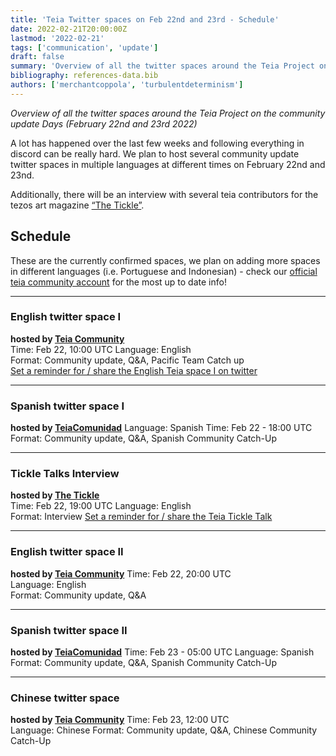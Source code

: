 ```yaml
---
title: 'Teia Twitter spaces on Feb 22nd and 23rd - Schedule'
date: 2022-02-21T20:00:00Z
lastmod: '2022-02-21'
tags: ['communication', 'update']
draft: false
summary: 'Overview of all the twitter spaces around the Teia Project on the community update Days (February 22nd and 23rd 2022)'
bibliography: references-data.bib
authors: ['merchantcoppola', 'turbulentdeterminism']
---
```

_Overview of all the twitter spaces around the Teia Project on the community update Days (February 22nd and 23rd 2022)_


A lot has happened over the last few weeks and following everything in discord can be really hard. We plan to host several community update twitter spaces in multiple languages at different times on February 22nd and 23nd.    

Additionally, there will be an interview with several teia contributors for the tezos art magazine [“The Tickle”](https://twitter.com/InWarhol).  

## Schedule
These are the currently confirmed spaces, we plan on adding more spaces in different languages (i.e. Portuguese and Indonesian) - check our [official teia community account](https://twitter.com/TeiaCommunity) for the most up to date info!  
***  
### English twitter space I 
**hosted by [Teia Community](https://twitter.com/TeiaCommunity)**  
Time: Feb 22, 10:00 UTC
Language: English    
Format: Community update, Q&A, Pacific Team Catch up  
[Set a reminder for / share the English Teia space I on twitter](https://twitter.com/i/spaces/1lDGLLmqdMoGm)  
***
### Spanish twitter space I 
**hosted by [TeiaComunidad](https://twitter.com/TeiaComunidad)**
Language: Spanish
Time: Feb 22 - 18:00 UTC
Format: Community update, Q&A, Spanish Community Catch-Up
***
### Tickle Talks Interview 
**hosted by [The Tickle](https://twitter.com/InWarhol)**  
Time: Feb 22, 19:00 UTC
Language: English  
Format: Interview
[Set a reminder for / share the Teia Tickle Talk](https://twitter.com/i/spaces/1ypJdEAMDWjxW)  
***
### English twitter space II
**hosted by [Teia Community](https://twitter.com/TeiaCommunity)** 
Time: Feb 22, 20:00 UTC  
Language: English  
Format: Community update, Q&A  
***
### Spanish twitter space II 
**hosted by [TeiaComunidad](https://twitter.com/TeiaComunidad)**
Time: Feb 23 - 05:00 UTC
Language: Spanish
Format: Community update, Q&A, Spanish Community Catch-Up
***
### Chinese twitter space 
**hosted by [Teia Community](https://twitter.com/TeiaCommunity)**
Time: Feb 23, 12:00 UTC  
Language: Chinese
Format: Community update, Q&A, Chinese Community Catch-Up
